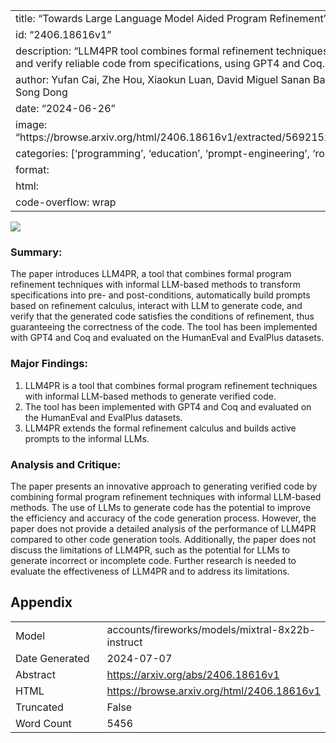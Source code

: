 
---
title: "Towards Large Language Model Aided Program Refinement"
id: "2406.18616v1"
description: "LLM4PR tool combines formal refinement techniques with LLMs to generate and verify reliable code from specifications, using GPT4 and Coq."
author: Yufan Cai, Zhe Hou, Xiaokun Luan, David Miguel Sanan Baena, Yun Lin, Jun Sun, Jin Song Dong
date: "2024-06-26"
image: "https://browse.arxiv.org/html/2406.18616v1/extracted/5692152/figure/semantic_law.png"
categories: ['programming', 'education', 'prompt-engineering', 'robustness']
format:
  html:
    code-overflow: wrap
---

![](https://browse.arxiv.org/html/2406.18616v1/extracted/5692152/figure/semantic_law.png)

### Summary:

The paper introduces LLM4PR, a tool that combines formal program refinement techniques with informal LLM-based methods to transform specifications into pre- and post-conditions, automatically build prompts based on refinement calculus, interact with LLM to generate code, and verify that the generated code satisfies the conditions of refinement, thus guaranteeing the correctness of the code. The tool has been implemented with GPT4 and Coq and evaluated on the HumanEval and EvalPlus datasets.

### Major Findings:

1. LLM4PR is a tool that combines formal program refinement techniques with informal LLM-based methods to generate verified code.
2. The tool has been implemented with GPT4 and Coq and evaluated on the HumanEval and EvalPlus datasets.
3. LLM4PR extends the formal refinement calculus and builds active prompts to the informal LLMs.

### Analysis and Critique:

The paper presents an innovative approach to generating verified code by combining formal program refinement techniques with informal LLM-based methods. The use of LLMs to generate code has the potential to improve the efficiency and accuracy of the code generation process. However, the paper does not provide a detailed analysis of the performance of LLM4PR compared to other code generation tools. Additionally, the paper does not discuss the limitations of LLM4PR, such as the potential for LLMs to generate incorrect or incomplete code. Further research is needed to evaluate the effectiveness of LLM4PR and to address its limitations.

## Appendix

|          |          |
|----------|----------|
| Model     | accounts/fireworks/models/mixtral-8x22b-instruct       |
| Date Generated     | 2024-07-07       |
| Abstract | [https://arxiv.org/abs/2406.18616v1](https://arxiv.org/abs/2406.18616v1)        |
| HTML     | [https://browse.arxiv.org/html/2406.18616v1](https://browse.arxiv.org/html/2406.18616v1)       |
| Truncated       | False       |
| Word Count       | 5456       |